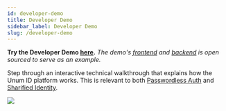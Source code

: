 ```yaml
---
id: developer-demo
title: Developer Demo
sidebar_label: Developer Demo
slug: /developer-demo
---
```


**Try the Developer Demo [here](https://developer.demo.unumid.co).** *The demo's [frontend](https://github.com/UnumID/Demo-Developer-Client) and [backend](https://github.com/UnumID/Demo-Developer-Server) is open sourced to serve as an example.*

Step through an interactive technical walkthrough that explains how the Unum ID platform works. 
This is relevant to both [Passwordless Auth](https://www.unumid.co/solutions/passwordless-auth)
and [Sharified Identity](https://www.unumid.co/solutions/sharified-identity).

![](/img/developer-demo.png)
